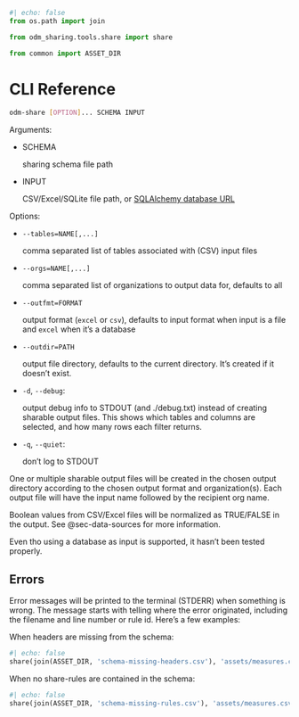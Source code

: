 ```python
#| echo: false
from os.path import join

from odm_sharing.tools.share import share

from common import ASSET_DIR
```

# CLI Reference {#sec-cli-ref}

```bash
odm-share [OPTION]... SCHEMA INPUT
```

Arguments:

- SCHEMA

  sharing schema file path

- INPUT

  CSV/Excel/SQLite file path, or [SQLAlchemy database URL](https://docs.sqlalchemy.org/en/20/core/engines.html#database-urls)

Options:

- `--tables=NAME[,...]`

    comma separated list of tables associated with (CSV) input files

- `--orgs=NAME[,...]`

    comma separated list of organizations to output data for, defaults to all

- `--outfmt=FORMAT`

    output format (`excel` or `csv`), defaults to input format when input is a
    file and `excel` when it's a database

- `--outdir=PATH`

    output file directory, defaults to the current directory. It's created if
    it doesn't exist.

- `-d`, `--debug`:

    output debug info to STDOUT (and ./debug.txt) instead of creating sharable
    output files. This shows which tables and columns are selected, and how
    many rows each filter returns.

- `-q`, `--quiet`:

    don't log to STDOUT

One or multiple sharable output files will be created in the chosen output
directory according to the chosen output format and organization(s). Each
output file will have the input name followed by the recipient org name.

::: {.callout-warning}
Boolean values from CSV/Excel files will be normalized as TRUE/FALSE in the
output. See @sec-data-sources for more information.
:::

::: {.callout-warning}
Even tho using a database as input is supported, it hasn't been tested
properly.
:::

## Errors

Error messages will be printed to the terminal (STDERR) when something is
wrong. The message starts with telling where the error originated, including
the filename and line number or rule id. Here's a few examples:

When headers are missing from the schema:

```python
#| echo: false
share(join(ASSET_DIR, 'schema-missing-headers.csv'), 'assets/measures.csv')
```

When no share-rules are contained in the schema:

```python
#| echo: false
share(join(ASSET_DIR, 'schema-missing-rules.csv'), 'assets/measures.csv')
```
